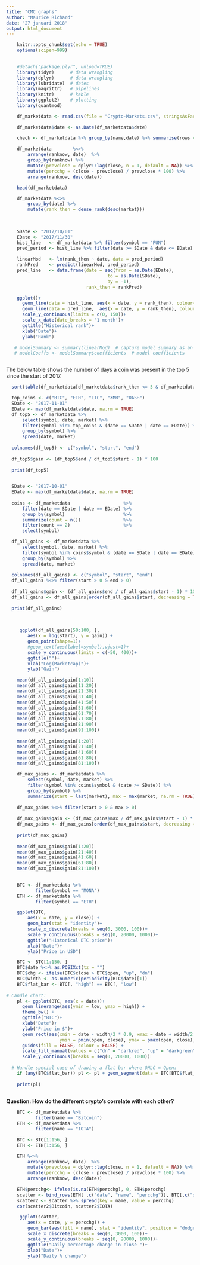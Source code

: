 ```yaml
---
title: "CMC graphs"
author: "Maurice Richard"
date: "27 januari 2018"
output: html_document
---
```


```r

    knitr::opts_chunk$set(echo = TRUE)
    options(scipen=999)
    
```


```r

    #detach("package:plyr", unload=TRUE)
    library(tidyr)      # data wrangling
    library(dplyr)      # data wrangling
    library(lubridate)  # dates
    library(magrittr)   # pipelines
    library(knitr)      # kable
    library(ggplot2)    # plotting
    library(quantmod)

```


```r

    df_marketdata <- read.csv(file = "Crypto-Markets.csv", stringsAsFactors = FALSE, sep = ";")

```


```r

    df_marketdata$date <- as.Date(df_marketdata$date) 

    check <- df_marketdata %>% group_by(name,date) %>% summarise(rows <- n())
    
    df_marketdata        %<>% 
        arrange(ranknow, date)  %>% 
        group_by(ranknow) %>%
        mutate(prevclose = dplyr::lag(close, n = 1, default = NA)) %>%
        mutate(percchg = (close - prevclose) / prevclose * 100) %>%
        arrange(ranknow, desc(date))

    head(df_marketdata)

    df_marketdata %<>%
        group_by(date) %>% 
        mutate(rank_then = dense_rank(desc(market)))
    
    
```

```r

    SDate <- "2017/10/01"
    EDate <- "2017/11/30"
    hist_line   <- df_marketdata %>% filter(symbol == "FUN")
    pred_period <- hist_line %>% filter(date >= SDate & date <= EDate)
    
    linearMod   <- lm(rank_then ~ date, data = pred_period)
    rankPred    <- predict(linearMod, pred_period)
    pred_line   <- data.frame(date = seq(from = as.Date(EDate), 
                                      to = as.Date(SDate), 
                                      by = -1),
                              rank_then = rankPred)

    ggplot()+ 
      geom_line(data = hist_line, aes(x = date, y = rank_then), colour="black") +
      geom_line(data = pred_line,  aes(x = date, y = rank_then), colour="red")+
      scale_y_continuous(limits = c(0, 150))+
      scale_x_date(date_breaks = '1 month')+
      ggtitle("Historical rank")+
      xlab("Date")+
      ylab("Rank")

   # modelSummary <- summary(linearMod)  # capture model summary as an object
   # modelCoeffs <- modelSummary$coefficients  # model coefficients



```

The below table shows the number of days a coin was present in the top 5 since the start of 2017.

```r

  sort(table(df_marketdata[df_marketdata$rank_then <= 5 & df_marketdata$date >= "2017/01/01", ]$symbol), decreasing = TRUE)

```

```r

  top_coins <- c("BTC", "ETH", "LTC", "XMR", "DASH")
  SDate <- "2017-11-01"
  EDate <- max(df_marketdata$date, na.rm = TRUE)
  df_top5 <- df_marketdata %>% 
      select(symbol, date, market) %>% 
      filter(symbol %in% top_coins & (date == SDate | date == EDate)) %>% 
      group_by(symbol) %>% 
      spread(date, market)
  
  colnames(df_top5) <- c("symbol", "start", "end")
  
  df_top5$gain <- (df_top5$end / df_top5$start - 1) * 100
  
  print(df_top5)
  
```


```r

  SDate <- "2017-10-01"
  EDate <- max(df_marketdata$date, na.rm = TRUE)
  
  coins <- df_marketdata                    %>% 
      filter(date == SDate | date == EDate) %>% 
      group_by(symbol)                      %>% 
      summarize(count = n())                %>% 
      filter(count == 2)                    %>%
      select(symbol)                        

  df_all_gains <- df_marketdata %>% 
      select(symbol, date, market) %>% 
      filter(symbol %in% coins$symbol & (date == SDate | date == EDate)) %>% 
      group_by(symbol) %>% 
      spread(date, market)
  
  colnames(df_all_gains) <- c("symbol", "start", "end")
  df_all_gains %<>% filter(start > 0 & end > 0)
  
  df_all_gains$gain <- (df_all_gains$end / df_all_gains$start - 1) * 100
  df_all_gains <- df_all_gains[order(df_all_gains$start, decreasing = TRUE), ]
  
  print(df_all_gains)
  
  
```

```r

     ggplot(df_all_gains[50:100, ],
        aes(x = log(start), y = gain)) + 
        geom_point(shape=1)+
        #geom_text(aes(label=symbol),vjust=1)+
        scale_y_continuous(limits = c(-50, 400))+
        ggtitle("")+
        xlab("Log(Marketcap)")+
        ylab("Gain")

    mean(df_all_gains$gain[1:10])
    mean(df_all_gains$gain[11:20])
    mean(df_all_gains$gain[21:30])
    mean(df_all_gains$gain[31:40])
    mean(df_all_gains$gain[41:50])
    mean(df_all_gains$gain[51:60])
    mean(df_all_gains$gain[61:70])
    mean(df_all_gains$gain[71:80])
    mean(df_all_gains$gain[81:90])
    mean(df_all_gains$gain[91:100])
    
    mean(df_all_gains$gain[1:20])
    mean(df_all_gains$gain[21:40])
    mean(df_all_gains$gain[41:60])
    mean(df_all_gains$gain[61:80])
    mean(df_all_gains$gain[81:100])


```

```r

    df_max_gains <- df_marketdata %>% 
        select(symbol, date, market) %>% 
        filter(symbol %in% coins$symbol & (date >= SDate)) %>%
        group_by(symbol) %>%
        summarize(start = last(market), max = max(market, na.rm = TRUE))
    
    df_max_gains %<>% filter(start > 0 & max > 0)
    
    df_max_gains$gain <- (df_max_gains$max / df_max_gains$start - 1) * 100
    df_max_gains <- df_max_gains[order(df_max_gains$start, decreasing = TRUE), ]
    
    print(df_max_gains)
  
    mean(df_max_gains$gain[1:20])
    mean(df_max_gains$gain[21:40])
    mean(df_max_gains$gain[41:60])
    mean(df_max_gains$gain[61:80])
    mean(df_max_gains$gain[81:100])
  
```




```r

    BTC <- df_marketdata %>% 
           filter(symbol == "MONA")
    ETH <- df_marketdata %>% 
           filter(symbol == "ETH")

```


```r
    
    ggplot(BTC,
        aes(x = date, y = close)) + 
        geom_bar(stat = "identity")+
        scale_x_discrete(breaks = seq(0, 3000, 100))+
        scale_y_continuous(breaks = seq(0, 20000, 1000))+
        ggtitle("Historical BTC price")+
        xlab("Date")+
        ylab("Price in USD")

```


```r

    BTC <- BTC[1:150, ]
    BTC$date %<>% as.POSIXct(tz = "")  
    BTC$chg <- ifelse(BTC$close > BTC$open, "up", "dn")
    BTC$width <- as.numeric(periodicity(BTC$date)[1])
    BTC$flat_bar <- BTC[, "high"] == BTC[, "low"]
        
# Candle chart:
    pl <- ggplot(BTC, aes(x = date))+
      geom_linerange(aes(ymin = low, ymax = high)) +
      theme_bw() +
      ggtitle("BTC")+
      xlab("Date")+
      ylab("Price in $")+
      geom_rect(aes(xmin = date - width/2 * 0.9, xmax = date + width/2 * 0.9, 
                    ymin = pmin(open, close), ymax = pmax(open, close), fill = chg)) +
      guides(fill = FALSE, colour = FALSE) + 
      scale_fill_manual(values = c("dn" = "darkred", "up" = "darkgreen"))+
      scale_y_continuous(breaks = seq(0, 20000, 1000))
    
  # Handle special case of drawing a flat bar where OHLC = Open:
    if (any(BTC$flat_bar)) pl <- pl + geom_segment(data = BTC[BTC$flat_bar,], aes(x = date - width / 2 * 0.9, y = close, yend = close, xend = date + width / 2 * 0.9))
    
    print(pl)
       
```
 
 **Question: How do the different crypto's correlate with each other?**
 
```r

    BTC <- df_marketdata %>% 
           filter(name == "Bitcoin")
    ETH <- df_marketdata %>% 
           filter(name == "IOTA")

    BTC <- BTC[1:156, ]
    ETH <- ETH[1:156, ]

    ETH %<>% 
        arrange(ranknow, date)  %>% 
        mutate(prevclose = dplyr::lag(close, n = 1, default = NA)) %>%
        mutate(percchg = (close - prevclose) / prevclose * 100) %>%
        arrange(ranknow, desc(date))
    
    ETH$percchg<- ifelse(is.na(ETH$percchg), 0, ETH$percchg) 
    scatter <- bind_rows(ETH[ ,c("date", "name", "percchg")], BTC[,c("date", "name", "percchg")])
    scatter2 <- scatter %>% spread(key = name, value = percchg)
    cor(scatter2$Bitcoin, scatter2$IOTA)

```


```r
     ggplot(scatter,
        aes(x = date, y = percchg)) + 
        geom_bar(aes(fill = name), stat = "identity", position = "dodge")+
        scale_x_discrete(breaks = seq(0, 3000, 100))+
        scale_y_continuous(breaks = seq(0, 20000, 1000))+
        ggtitle("Daily percentage change in close ")+
        xlab("Date")+
        ylab("Daily % change")
```

 